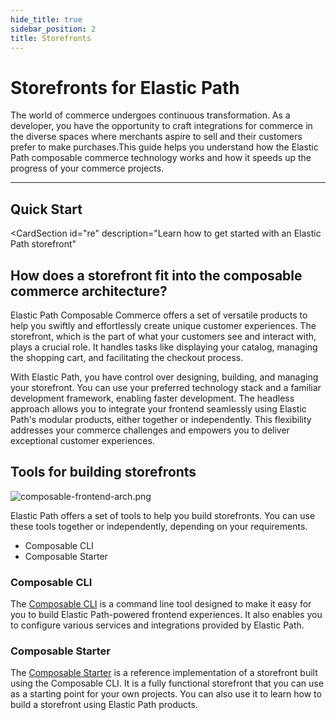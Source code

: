 ```yaml
---
hide_title: true
sidebar_position: 2
title: Storefronts
---
```


# Storefronts for Elastic Path

The world of commerce undergoes continuous transformation. As a developer, you have the opportunity to craft integrations for commerce in the diverse spaces where merchants aspire to sell and their customers prefer to make purchases.This guide helps you understand how the Elastic Path composable commerce technology works and how it speeds up the progress of your commerce projects.

---

## Quick Start

<CardSection
id="re"
description="Learn how to get started with an Elastic Path storefront"
>
<Card
title="Creating a storefront"
to="/docs/developer-tools/composable-starter/storefront-starter"
description="Getting started with a storefront"
/>
</CardSection>

## How does a storefront fit into the composable commerce architecture?

Elastic Path Composable Commerce offers a set of versatile products to help you swiftly and effortlessly create unique customer experiences. The storefront, which is the part of what your customers see and interact with, plays a crucial role. It handles tasks like displaying your catalog, managing the shopping cart, and facilitating the checkout process.

With Elastic Path, you have control over designing, building, and managing your storefront. You can use your preferred technology stack and a familiar development framework, enabling faster development. The headless approach allows you to integrate your frontend seamlessly using Elastic Path's modular products, either together or independently. This flexibility addresses your commerce challenges and empowers you to deliver exceptional customer experiences.


## Tools for building storefronts

![composable-frontend-arch.png](/assets/composable-frontend-arch.png)

Elastic Path offers a set of tools to help you build storefronts. You can use these tools together or independently, depending on your requirements.

- Composable CLI
- Composable Starter

### Composable CLI

The [Composable CLI](/docs/developer-tools/composable-cli/installation) is a command line tool designed to make it easy for you to build Elastic Path-powered frontend experiences. It also enables you to configure various services and integrations provided by Elastic Path.

### Composable Starter

The [Composable Starter](/docs/developer-tools/composable-starter/storefront-starter) is a reference implementation of a storefront built using the Composable CLI. It is a fully functional storefront that you can use as a starting point for your own projects. You can also use it to learn how to build a storefront using Elastic Path products.
